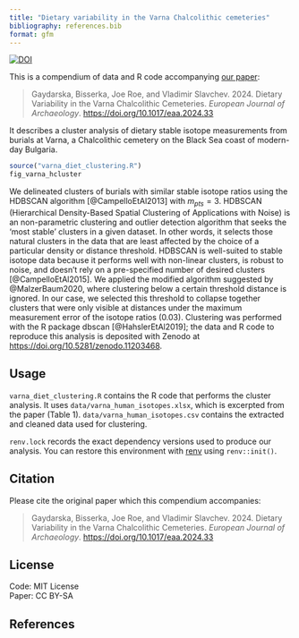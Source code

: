 ```yaml
---
title: "Dietary variability in the Varna Chalcolithic cemeteries"
bibliography: references.bib
format: gfm
---
```


[![DOI](https://zenodo.org/badge/DOI/10.5281/zenodo.11203468.svg)](https://doi.org/10.5281/zenodo.11203468)

This is a compendium of data and R code accompanying [our paper](https://doi.org/10.1017/eaa.2024.33):

> Gaydarska, Bisserka, Joe Roe, and Vladimir Slavchev. 2024. Dietary Variability in the Varna Chalcolithic Cemeteries. *European Journal of Archaeology*. <https://doi.org/10.1017/eaa.2024.33>

It describes a cluster analysis of dietary stable isotope measurements from burials at Varna, a Chalcolithic cemetery on the Black Sea coast of modern-day Bulgaria.

```r
source("varna_diet_clustering.R")
fig_varna_hcluster
```

We delineated clusters of burials with similar stable isotope ratios using the HDBSCAN algorithm [@CampelloEtAl2013] with $m_{pts}=3$.
HDBSCAN (Hierarchical Density-Based Spatial Clustering of Applications with Noise) is an non-parametric clustering and outlier detection algorithm that seeks the 'most stable' clusters in a given dataset.
In other words, it selects those natural clusters in the data that are least affected by the choice of a particular density or distance threshold.
HDBSCAN is well-suited to stable isotope data because it performs well with non-linear clusters, is robust to noise, and doesn't rely on a pre-specified number of desired clusters [@CampelloEtAl2015].
We applied the modified algorithm suggested by @MalzerBaum2020, where clustering below a certain threshold distance is ignored.
In our case, we selected this threshold to collapse together clusters that were only visible at distances under the maximum measurement error of the isotope ratios (0.03).
Clustering was performed with the R package dbscan [@HahslerEtAl2019]; the data and R code to reproduce this analysis is deposited with Zenodo at <https://doi.org/10.5281/zenodo.11203468>.

## Usage

`varna_diet_clustering.R` contains the R code that performs the cluster analysis.
It uses `data/varna_human_isotopes.xlsx`, which is excerpted from the paper (Table 1).
`data/varna_human_isotopes.csv` contains the extracted and cleaned data used for clustering.

`renv.lock` records the exact dependency versions used to produce our analysis.
You can restore this environment with [renv](https://rstudio.github.io/renv/articles/renv.html) using `renv::init()`.

## Citation

Please cite the original paper which this compendium accompanies:

> Gaydarska, Bisserka, Joe Roe, and Vladimir Slavchev. 2024. Dietary Variability in the Varna Chalcolithic Cemeteries. *European Journal of Archaeology*. <https://doi.org/10.1017/eaa.2024.33>

## License

Code: MIT License  
Paper: CC BY-SA

## References
